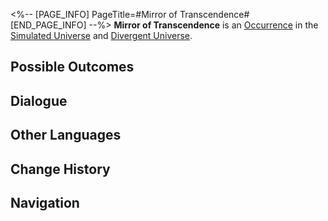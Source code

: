 <%-- [PAGE_INFO]
PageTitle=#Mirror of Transcendence#
[END_PAGE_INFO] --%>
{{Stub}}
{{Simulated Universe Event Infobox
|id            = 19501-1
|title         = 
|image         = Occurrence Default.png
|domains_su    = Unknown
|domains_swarm = Unknown
|domains_gng   = Unknown
|domains_du    = Unknown
|domains_und   = Unknown
|requirements  = 
|prev          = 
|next          = 
|characters    = 
|factions      = 
|order         = 051
|order_du      = 062
}}
'''Mirror of Transcendence''' is an [[Divergent Universe/Occurrence|Occurrence]] in the [[Simulated Universe]] and [[Divergent Universe]].

==Possible Outcomes==
{{Possible Outcomes
|choice_1 = Light the second candle.
|result_1 = You yearn to get a response from THEM.

|choice_2 = Leave.
|result_2 = You don't want to make a wish.

|choice_3 = Silently recite what you want.
|result_3 = Obtain random rewards.

|choice_4 = Make a wish to get her out of the mirror.
|result_4 = Fight the curse of captivity 1 time.

}}
<!--
==Gameplay Notes==
* 
-->
==Dialogue==
{{Dialogue Start}}
:{{tx}}
{{Dialogue End}}

==Other Languages==
{{Other Languages
|en   = Mirror of Transcendence
|zhs  = 超验之镜
|zht  = 超驗之鏡
|ja   = {{Rubi|超越|ちょうえつ}}の{{Rubi|鏡|かがみ}}
|ko   = 초월의 거울
|es   = Espejo de la Trascendencia
|fr   = Miroir de la transcendance
|ru   = Трансцендентальное зеркало
|th   = กระจกแจ้งประจักษ์
|vi   = Gương Siêu Việt
|de   = Spiegel der Transzendenz
|id   = Cermin Transenden
|pt   = Espelho da Transcendência
}}

==Change History==
{{Change History|null}}

==Navigation==
{{Occurrence Navbox}}